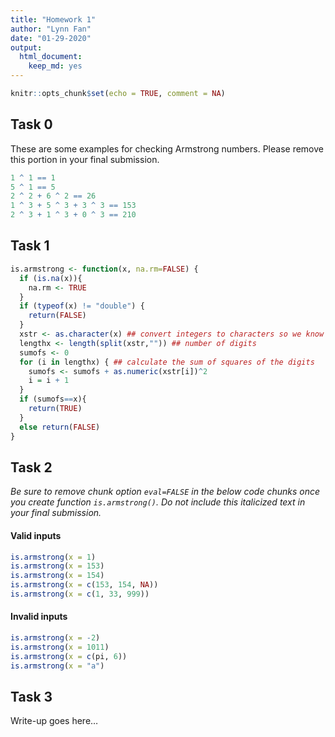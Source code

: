 ```yaml
---
title: "Homework 1"
author: "Lynn Fan"
date: "01-29-2020"
output: 
  html_document:
    keep_md: yes
---
```


```r
knitr::opts_chunk$set(echo = TRUE, comment = NA)
```

## Task 0

These are some examples for checking Armstrong numbers. 
Please remove this portion in your final submission.

```r
1 ^ 1 == 1
5 ^ 1 == 5
2 ^ 2 + 6 ^ 2 == 26
1 ^ 3 + 5 ^ 3 + 3 ^ 3 == 153
2 ^ 3 + 1 ^ 3 + 0 ^ 3 == 210
```

## Task 1

```r
is.armstrong <- function(x, na.rm=FALSE) {
  if (is.na(x)){
    na.rm <- TRUE
  }
  if (typeof(x) != "double") {
    return(FALSE)
  }
  xstr <- as.character(x) ## convert integers to characters so we know how many digits the numbers have
  lengthx <- length(split(xstr,"")) ## number of digits
  sumofs <- 0
  for (i in lengthx) { ## calculate the sum of squares of the digits
    sumofs <- sumofs + as.numeric(xstr[i])^2
    i = i + 1
  }
  if (sumofs==x){
    return(TRUE)
  }
  else return(FALSE)
}
```


## Task 2

<i>
Be sure to remove chunk option `eval=FALSE` in the below code chunks
once you create function `is.armstrong()`. Do not include this italicized
text in your final submission.
</i>

#### Valid inputs

```r
is.armstrong(x = 1)
is.armstrong(x = 153)
is.armstrong(x = 154)
is.armstrong(x = c(153, 154, NA))
is.armstrong(x = c(1, 33, 999))
```

#### Invalid inputs

```r
is.armstrong(x = -2)
is.armstrong(x = 1011)
is.armstrong(x = c(pi, 6))
is.armstrong(x = "a")
```

## Task 3

Write-up goes here...
